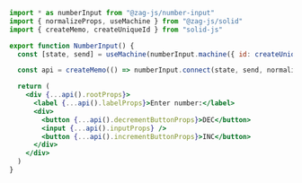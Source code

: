 ```jsx
import * as numberInput from "@zag-js/number-input"
import { normalizeProps, useMachine } from "@zag-js/solid"
import { createMemo, createUniqueId } from "solid-js"

export function NumberInput() {
  const [state, send] = useMachine(numberInput.machine({ id: createUniqueId() }))

  const api = createMemo(() => numberInput.connect(state, send, normalizeProps))

  return (
    <div {...api().rootProps}>
      <label {...api().labelProps}>Enter number:</label>
      <div>
        <button {...api().decrementButtonProps}>DEC</button>
        <input {...api().inputProps} />
        <button {...api().incrementButtonProps}>INC</button>
      </div>
    </div>
  )
}
```
